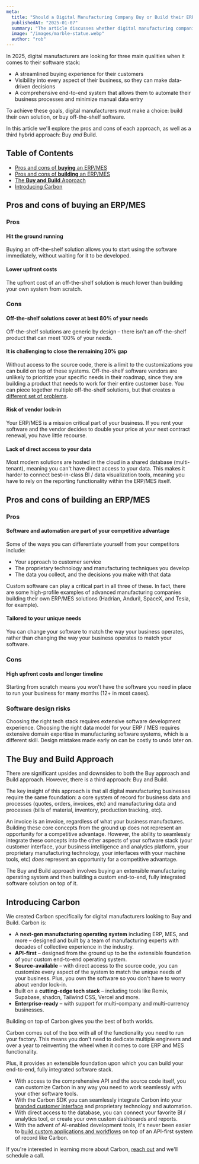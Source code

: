```yaml
---
meta:
  title: "Should a Digital Manufacturing Company Buy or Build their ERP/MES in 2025?"
  publishedAt: "2025-01-07"
  summary: "The article discusses whether digital manufacturing companies should buy off-the-shelf ERP/MES software or build their own in 2025, ultimately advocating for a hybrid "Buy and Build" approach using Carbon, which provides core functionality while allowing extensive customization and integration capabilities."
  image: "/images/marble-statue.webp"
  author: "rob"
---
```


In 2025, digital manufacturers are looking for three main qualities when it comes to their software stack:

- A streamlined buying experience for their customers
- Visibility into every aspect of their business, so they can make data-driven decisions
- A comprehensive end-to-end system that allows them to automate their business processes and minimize manual data entry

To achieve these goals, digital manufacturers must make a choice: build their own solution, or buy off-the-shelf software.

In this article we'll explore the pros and cons of each approach, as well as a third hybrid approach: Buy _and_ Build.

## Table of Contents

- [Pros and cons of **buying** an ERP/MES](#pros-and-cons-of-buying-an-erpmes)
- [Pros and cons of **building** an ERP/MES](#pros-and-cons-of-building-an-erpmes)
- [The **Buy and Build** Approach](#the-buy-and-build-approach)
- [Introducing Carbon](#introducing-carbonos)

## Pros and cons of **buying** an ERP/MES

### Pros

#### Hit the ground running

Buying an off-the-shelf solution allows you to start using the software immediately, without waiting for it to be developed.

#### Lower upfront costs

The upfront cost of an off-the-shelf solution is much lower than building your own system from scratch.

### Cons

#### Off-the-shelf solutions cover at best 80% of your needs

Off-the-shelf solutions are generic by design – there isn't an off-the-shelf product that can meet 100% of your needs.

#### It is challenging to close the remaining 20% gap

Without access to the source code, there is a limit to the customizations you can build on top of these systems. Off-the-shelf software vendors are unlikely to prioritize your specific needs in their roadmap, since they are building a product that needs to work for their entire customer base. You can piece together multiple off-the-shelf solutions, but that creates a [different set of problems](/learn/vertically-integrated-stack).

#### Risk of vendor lock-in

Your ERP/MES is a mission critical part of your business. If you rent your software and the vendor decides to double your price at your next contract renewal, you have little recourse.

#### Lack of direct access to your data

Most modern solutions are hosted in the cloud in a shared database (multi-tenant), meaning you can't have direct access to your data. This makes it harder to connect best-in-class BI / data visualization tools, meaning you have to rely on the reporting functionality within the ERP/MES itself.

## Pros and cons of **building** an ERP/MES

### Pros

#### Software and automation are part of your competitive advantage

Some of the ways you can differentiate yourself from your competitors include:

- Your approach to customer service
- The proprietary technology and manufacturing techniques you develop
- The data you collect, and the decisions you make with that data

Custom software can play a critical part in all three of these. In fact, there are some high-profile examples of advanced manufacturing companies building their own ERP/MES solutions (Hadrian, Anduril, SpaceX, and Tesla, for example).

#### Tailored to your unique needs

You can change your software to match the way your business operates, rather than changing the way your business operates to match your software.

### Cons

#### High upfront costs and longer timeline

Starting from scratch means you won't have the software you need in place to run your business for many months (12+ in most cases).

### Software design risks

Choosing the right tech stack requires extensive software development experience. Choosing the right data model for your ERP / MES requires extensive domain expertise in manufacturing software systems, which is a different skill. Design mistakes made early on can be costly to undo later on.

## The **Buy and Build** Approach

There are significant upsides and downsides to both the Buy approach and Build approach. However, there is a third approach: Buy and Build.

The key insight of this approach is that all digital manufacturing businesses require the same foundation: a core system of record for business data and processes (quotes, orders, invoices, etc) and manufacturing data and processes (bills of material, inventory, production tracking, etc).

An invoice is an invoice, regardless of what your business manufactures. Building these core concepts from the ground up does not represent an opportunity for a competitive advantage. However, the ability to seamlessly integrate these concepts into the other aspects of your software stack (your customer interface, your business intelligence and analytics platform, your proprietary manufacturing technology, your interfaces with your machine tools, etc) _does_ represent an opportunity for a competitive advantage.

The Buy and Build approach involves buying an extensible manufacturing operating system and then building a custom end-to-end, fully integrated software solution on top of it.

## Introducing Carbon

We created Carbon specifically for digital manufacturers looking to Buy and Build. Carbon is:

- A **next-gen manufacturing operating system** including ERP, MES, and more – designed and built by a team of manufacturing experts with decades of collective experience in the industry.
- **API-first** – designed from the ground up to be the extensible foundation of your custom end-to-end operating system.
- **Source-available** – with direct access to the source code, you can customize every aspect of the system to match the unique needs of your business. Plus, you own the software so you don't have to worry about vendor lock-in.
- Built on a **cutting-edge tech stack** – including tools like Remix, Supabase, shadcn, Tailwind CSS, Vercel and more.
- **Enterprise-ready** – with support for multi-company and multi-currency businesses.

Building on top of Carbon gives you the best of both worlds.

Carbon comes out of the box with all of the functionality you need to run your factory. This means you don't need to dedicate multiple engineers and over a year to reinventing the wheel when it comes to core ERP and MES functionality.

Plus, it provides an extensible foundation upon which you can build your end-to-end, fully integrated software stack.

- With access to the comprehensive API and the source code itself, you can customize Carbon in any way you need to work seamlessly with your other software tools.
- With the Carbon SDK you can seamlessly integrate Carbon into your [branded customer interface](/learn/delightful-experience) and proprietary technology and automation.
- With direct access to the database, you can connect your favorite BI / analytics tool, or create your own custom dashboards and reports.
- With the advent of AI-enabled development tools, it's never been easier to [build custom applications and workflows](/learn/build-custom-applications) on top of an API-first system of record like Carbon.

If you're interested in learning more about Carbon, [reach out](/contact) and we'll schedule a call.
